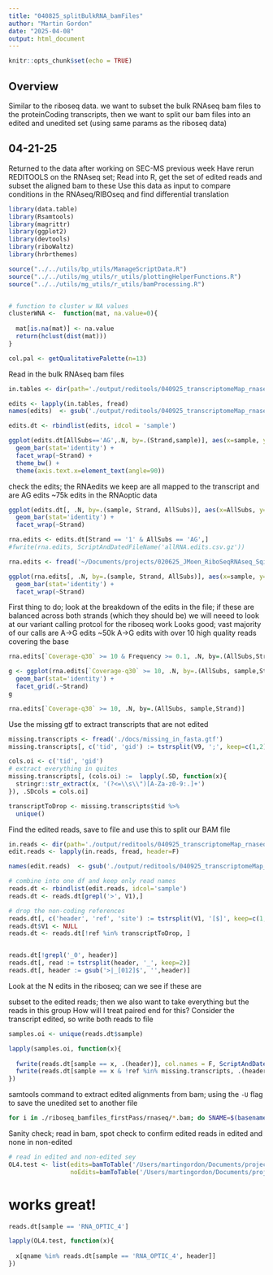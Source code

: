 ```yaml
---
title: "040825_splitBulkRNA_bamFiles"
author: "Martin Gordon"
date: "2025-04-08"
output: html_document
---
```


```r
knitr::opts_chunk$set(echo = TRUE)
```

## Overview

Similar to the riboseq data. we want to subset the bulk RNAseq bam files to the proteinCoding transcripts, then we want to split our bam files into an edited and unedited set (using same params as the riboseq data)

## 04-21-25
Returned to the data after working on SEC-MS previous week
Have rerun REDITOOLS on the RNAseq set; Read into R, get the set of edited reads and subset the aligned bam to these 
Use this data as input to compare conditions in the RNAseq/RIBOseq and find differential translation

```r
library(data.table)
library(Rsamtools)
library(magrittr)
library(ggplot2)
library(devtools)
library(riboWaltz)
library(hrbrthemes)

source("../../utils/bp_utils/ManageScriptData.R")
source("../../utils/mg_utils/r_utils/plottingHelperFunctions.R")
source("../../utils/mg_utils/r_utils/bamProcessing.R")


# function to cluster w NA values
clusterWNA <-  function(mat, na.value=0){
  
  mat[is.na(mat)] <- na.value
  return(hclust(dist(mat)))
}

col.pal <- getQualitativePalette(n=13)
```

Read in the bulk RNAseq bam files

```r
in.tables <- dir(path='./output/reditools/040925_transcriptomeMap_rnaseq', pattern="*outTable", recursive = T, full.names=T)

edits <- lapply(in.tables, fread)
names(edits)  <- gsub('./output/reditools/040925_transcriptomeMap_rnaseq/|/DnaRna_.+', '', in.tables)

edits.dt <- rbindlist(edits, idcol = 'sample')

ggplot(edits.dt[AllSubs=='AG',.N, by=.(Strand,sample)], aes(x=sample, y=N)) +
  geom_bar(stat='identity') +
  facet_wrap(~Strand) +
  theme_bw() +
  theme(axis.text.x=element_text(angle=90))
```
check the edits; the RNAedits we keep are all mapped to the transcript and are AG edits
~75k edits in the RNAoptic data
```r
ggplot(edits.dt[, .N, by=.(sample, Strand, AllSubs)], aes(x=AllSubs, y=N)) + 
  geom_bar(stat='identity') +
  facet_wrap(~Strand)

rna.edits <- edits.dt[Strand == '1' & AllSubs == 'AG',]
#fwrite(rna.edits, ScriptAndDatedFileName('allRNA.edits.csv.gz'))

rna.edits <- fread('~/Documents/projects/020625_JMoen_RiboSeqRNAseq_SqiudEdits/040825_splitBulkRNA_bamFiles_data/2025_04_24_allRNA.edits.csv.gz')

ggplot(rna.edits[, .N, by=.(sample, Strand, AllSubs)], aes(x=sample, y=N)) + 
  geom_bar(stat='identity') +
  facet_wrap(~Strand)
```
First thing to do; look at the breakdown of the edits in the file; if these are balanced across both strands (which they should be) we will neeed to look at our variant calling protcol for the riboseq work
Looks good; vast majority of our calls are A->G edits
~50k A->G edits with over 10 high quality reads covering the base
```r
rna.edits[`Coverage-q30` >= 10 & Frequency >= 0.1, .N, by=.(AllSubs,Strand)]

g <- ggplot(rna.edits[`Coverage-q30` >= 10, .N, by=.(AllSubs, sample,Strand)], aes(x=AllSubs, fill=sample, y=N)) +
  geom_bar(stat='identity') +
  facet_grid(.~Strand)
g

rna.edits[`Coverage-q30` >= 10, .N, by=.(AllSubs, sample,Strand)]
```
Use the missing gtf to extract transcripts that are not edited
```r
missing.transcripts <- fread('./docs/missing_in_fasta.gtf')
missing.transcripts[, c('tid', 'gid') := tstrsplit(V9, ';', keep=c(1,2))]

cols.oi <- c('tid', 'gid')
# extract everything in quites
missing.transcripts[, (cols.oi) :=  lapply(.SD, function(x){
  stringr::str_extract(x, '(?<=\\s\\")[A-Za-z0-9:.]+')
}), .SDcols = cols.oi]

transcriptToDrop <- missing.transcripts$tid %>% 
  unique()
```
Find the edited reads, save to file and use this to split our BAM file
```r
in.reads <- dir(path='./output/reditools/040925_transcriptomeMap_rnaseq', pattern="*outReads", recursive = T, full.names=T)
edit.reads <- lapply(in.reads, fread, header=F)

names(edit.reads)  <- gsub('./output/reditools/040925_transcriptomeMap_rnaseq/|/DnaRna_.+', '', in.reads)

# combine into one df and keep only read names
reads.dt <- rbindlist(edit.reads, idcol='sample')
reads.dt <- reads.dt[grepl('>', V1),]

# drop the non-coding references 
reads.dt[, c('header', 'ref', 'site') := tstrsplit(V1, '[$]', keep=c(1,2,3))]
reads.dt$V1 <- NULL
reads.dt <- reads.dt[!ref %in% transcriptToDrop, ]


reads.dt[!grepl('_0', header)]
reads.dt[, read := tstrsplit(header, '_', keep=2)]
reads.dt[, header := gsub('>|_[012]$', '',header)]
```
Look at the N edits in the riboseq; can we see if these are 

subset to the edited reads; then we also want to take everything but the reads in this group
How will I treat paired end for this? Consider the transcript edited, so write both reads to file
```r
samples.oi <- unique(reads.dt$sample)

lapply(samples.oi, function(x){
  
  fwrite(reads.dt[sample == x, .(header)], col.names = F, ScriptAndDatedFileName(paste0(x,'.all.editedTranscripts.txt')))
  fwrite(reads.dt[sample == x & !ref %in% missing.transcripts, .(header)], col.names = F, ScriptAndDatedFileName(paste0(x,'.proteinCoding.editedTranscripts.txt')))
})
```

samtools command to extract edited alignments from bam; using the `-U` flag to save the unedited set to another file
```bash
for i in ./riboseq_bamfiles_firstPass/rnaseq/*.bam; do SNAME=$(basename ${i/.transcriptome.sorted.bam/}); EDITS="../040825_splitBulkRNA_bamFiles_data/2025_04_21_${SNAME}.proteinCoding.editedTranscripts.txt"; echo $SNAME; echo $EDITS; echo "samtools view -N $EDITS -b $i > ./riboseq_bamfiles_firstPass/filtered/rnaseq/splitBams/${SNAME}_proteinCodingEdits.bam"; samtools view -N $EDITS -U ./riboseq_bamfiles_firstPass/filtered/rnaseq/splitBams/${SNAME}_noEdits.bam -b ${i} > ./riboseq_bamfiles_firstPass/filtered/rnaseq/splitBams/${SNAME}_proteinCodingEdits.bam; done
```

Sanity check; read in bam, spot check to confirm edited reads in edited and none in non-edited

```r
# read in edited and non-edited sey
OL4.test <- list(edits=bamToTable('/Users/martingordon/Documents/projects/020625_JMoen_RiboSeqRNAseq_SqiudEdits/output/riboseq_bamfiles_firstPass/filtered/rnaseq/splitBams/RNA_OPTIC_4_proteinCodingEdits.bam'),
                 noEdits=bamToTable('/Users/martingordon/Documents/projects/020625_JMoen_RiboSeqRNAseq_SqiudEdits/output/riboseq_bamfiles_firstPass/filtered/rnaseq/splitBams/RNA_OPTIC_4_noEdits.bam'))

```

# works great!
```r
reads.dt[sample == 'RNA_OPTIC_4']

lapply(OL4.test, function(x){
  
  x[qname %in% reads.dt[sample == 'RNA_OPTIC_4', header]]
})
```


